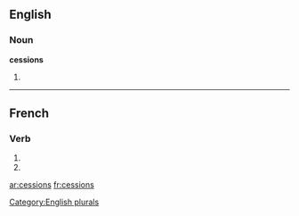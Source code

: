 ==English==

===Noun===
'''cessions'''

# {{plural of|[[cession]]}}

[[Category:English plurals]]

----

==French==

===Verb===
{{fr-verb-form}}

# {{form of|[[first-person|First-person]] [[plural]] [[imperfect indicative]]|[[cesser#French|cesser]]|lang=French}}
# {{form of|[[first-person|First-person]] [[plural]] [[present subjunctive]]|[[cesser#French|cesser]]|lang=French}}

[[ar:cessions]]
[[fr:cessions]]